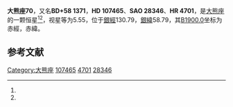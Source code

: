 {{Starbox begin
| name = 大熊座70
}}
{{Starbox observe
| epoch = [[J2000.0|J2000.0]]
| constell = [[大熊座|大熊座]]<ref name=SIMBAD>{{cite web
 | url=http://simbad.u-strasbg.fr/simbad/sim-id?Ident=HR+4701
 | title=Pulsating variable Star
 | publisher=Centre de Données astronomiques de Strasbourg
 | work=SIMBAD
 | accessdate=2012-07-13
 | archive-date=2019-08-11
 | archive-url=https://web.archive.org/web/20190811011733/http://simbad.u-strasbg.fr/simbad/sim-id?Ident=HR+4701
 }}</ref><ref name=DATA>{{cite web
 | url=http://vizier.u-strasbg.fr/viz-bin/VizieR-5?-out.add=.&-source=5050&-corr=PK=HR&-out.max=9999&HR=4701
 | title=VizieR Detailed Page
 | accessdate=2012-07-13
 | archive-date=2016-03-04
 | archive-url=https://web.archive.org/web/20160304210842/http://vizier.u-strasbg.fr/viz-bin/VizieR-5?-out.add=.&-source=5050&-corr=PK=HR&-out.max=9999&HR=4701
 | dead-url=no
 }}</ref>
| 星官 = 
| ra = {{RA|12|20|50.8}}<ref name=SIMBAD /><ref name=DATA />
| dec = {{DEC|+57|51|50}}<ref name=SIMBAD /><ref name=DATA />
| appmag_v = 5.55<ref name=SIMBAD /><ref name=DATA />
}}
{{Starbox character
| class = K5III<ref name=SIMBAD /><ref name=DATA />
| b-v = 1.43<ref name=SIMBAD /><ref name=DATA />
| u-b = 1.71<ref name=SIMBAD /><ref name=DATA />
| r-i = <ref name=SIMBAD /><ref name=DATA />
| variable = 
}}
{{Starbox astrometry
| radial_v = 1.71
| prop_mo_ra = -43
| parallax = 
| p_error = 
}}
{{Starbox catalog
| names =BD+58 1371，[[SAO星表|SAO]] 28346，[[HD星表|HD]] 107465，[[HR星表|HR]] 4701}}
{{Starbox reference |Simbad=HR+4701}}
{{Starbox end}}

'''大熊座70'''，又名'''BD+58 1371'''，'''HD 107465'''、'''SAO 28346'''、'''HR 4701'''，是[[大熊座|大熊座]]的一颗恒星<ref name=SIMBAD /><ref name=DATA />，视星等为5.55，位于[[銀道座標系|銀經]]130.79，[[銀道座標系|銀緯]]58.79，其[[B1900.0|B1900.0]]坐标为赤經{{RA|12|16|0.2}}，赤緯{{DEC|+58|58.79|16}}。

== 参考文献 ==
{{reflist}}

{{star-stub}}

{{大熊座恒星}}
[[Category:大熊座|Category:大熊座]]
[[Category:HD和HDE天體|107465]]
[[Category:HR天體|4701]]
[[Category:SAO天體|28346]]